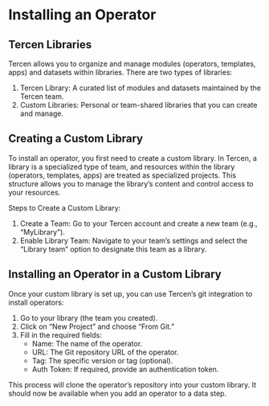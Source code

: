 # Installing an Operator

## Tercen Libraries

Tercen allows you to organize and manage modules (operators, templates, apps) and datasets within libraries. There are two types of libraries:

1. Tercen Library: A curated list of modules and datasets maintained by the Tercen team.
2. Custom Libraries: Personal or team-shared libraries that you can create and manage.

## Creating a Custom Library

To install an operator, you first need to create a custom library. In Tercen, a library is a specialized type of team, and resources within the library (operators, templates, apps) are treated as specialized projects. This structure allows you to manage the library's content and control access to your resources.

Steps to Create a Custom Library:

1. Create a Team: Go to your Tercen account and create a new team (e.g., "MyLibrary").
2. Enable Library Team: Navigate to your team's settings and select the "Library team" option to designate this team as a library.

## Installing an Operator in a Custom Library

Once your custom library is set up, you can use Tercen's git integration to install operators:

1. Go to your library (the team you created).
2. Click on "New Project" and choose "From Git."
3. Fill in the required fields:
    * Name: The name of the operator.
    * URL: The Git repository URL of the operator.
    * Tag: The specific version or tag (optional).
    * Auth Token: If required, provide an authentication token.

This process will clone the operator's repository into your custom library. It should now be available when you add an operator to a data step.
